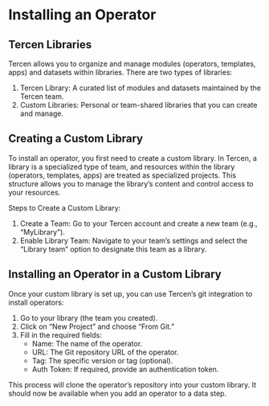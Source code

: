 # Installing an Operator

## Tercen Libraries

Tercen allows you to organize and manage modules (operators, templates, apps) and datasets within libraries. There are two types of libraries:

1. Tercen Library: A curated list of modules and datasets maintained by the Tercen team.
2. Custom Libraries: Personal or team-shared libraries that you can create and manage.

## Creating a Custom Library

To install an operator, you first need to create a custom library. In Tercen, a library is a specialized type of team, and resources within the library (operators, templates, apps) are treated as specialized projects. This structure allows you to manage the library's content and control access to your resources.

Steps to Create a Custom Library:

1. Create a Team: Go to your Tercen account and create a new team (e.g., "MyLibrary").
2. Enable Library Team: Navigate to your team's settings and select the "Library team" option to designate this team as a library.

## Installing an Operator in a Custom Library

Once your custom library is set up, you can use Tercen's git integration to install operators:

1. Go to your library (the team you created).
2. Click on "New Project" and choose "From Git."
3. Fill in the required fields:
    * Name: The name of the operator.
    * URL: The Git repository URL of the operator.
    * Tag: The specific version or tag (optional).
    * Auth Token: If required, provide an authentication token.

This process will clone the operator's repository into your custom library. It should now be available when you add an operator to a data step.
